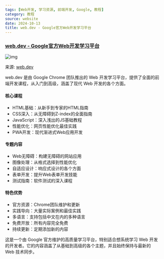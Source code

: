```yaml
---
tags: [Web开发, 学习资源, 前端开发, Google, 教程]
category: 教程
source: website
date: 2024-10-13
title: web.dev - Google官方Web开发学习平台
---
```


### [web.dev - Google官方Web开发学习平台](https://web.dev/learn?hl=zh-cn)

![img](https://img.mengpeng.tech/i/2024/12/06/67528855839b7.webp)

来源: [web.dev](https://web.dev/learn?hl=zh-cn)

web.dev 是由 Google Chrome 团队推出的 Web 开发学习平台，提供了全面的前端开发课程，从入门到高级，涵盖了现代 Web 开发的各个方面。

#### 核心课程
- HTML基础：从新手到专家的HTML指南
- CSS深入：从无障碍到Z-index的全面指南
- JavaScript：深入浅出的JS基础教程
- 性能优化：网页性能优化最佳实践
- PWA开发：现代渐进式Web应用开发

#### 专题内容
- Web无障碍：构建无障碍的网站应用
- 图像处理：从格式选择到性能优化
- 自适应设计：响应式设计的各个方面
- 表单开发：提升Web表单开发技能
- 测试指南：软件测试的深入课程

#### 特色优势
- 官方资源：Chrome团队维护和更新
- 实践导向：大量实际案例和最佳实践
- 多语言：支持包括中文在内的多种语言
- 免费开放：所有内容完全免费
- 持续更新：定期添加新的内容

这是一个由 Google 官方维护的高质量学习平台，特别适合想系统学习 Web 开发的开发者。它的内容涵盖了从基础到高级的各个主题，并且始终保持与最新的 Web 技术同步。 